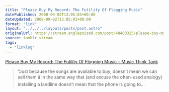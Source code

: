 ```yaml
---
title: "Please Buy My Record: The Futility Of Flogging Music"
datePublished: 2008-09-02T13:05:03+00:00
dateUpdated: 2008-09-02T13:05:03+00:00
format: "link"
layout: "../../../layouts/posts/post.astro"
originalUrl: https://stream.anglepoised.com/post/48403325/please-buy-my-record-the-futility-of-flogging
source: tumblr stream
tags:
  - "linklog"
---
```


[Please Buy My Record: The Futility Of Flogging Music &#8211; Music Think Tank][1]

> &ldquo;Just because the songs are available to buy, doesn&rsquo;t mean we can sell them â in the same way that (and excuse the often-used analogy) installing a landline doesn&rsquo;t mean that the phone is going to&hellip;

[1]: http://www.musicthinktank.com/blog/please-buy-my-record-the-futility-of-flogging-music.html
